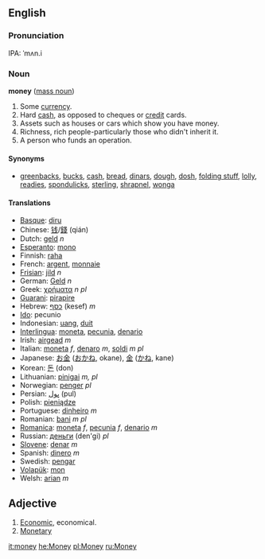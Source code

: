 ==English==

===Pronunciation===
IPA: ˈmʌn.i

===Noun===
'''money''' ([[mass noun]])
#Some [[currency]].
#Hard [[cash]], as opposed to cheques or [[credit]] cards.
#Assets such as houses or cars which show you have money.
#Richness, rich people-particularly those who didn't inherit it.
#A person who funds an operation.

====Synonyms====
*[[greenback]]s, [[buck]]s, [[cash]], [[bread]], [[dinars]], [[dough]], [[dosh]], [[folding stuff]], [[lolly]], [[readies]], [[spondulicks]], [[sterling]], [[shrapnel]], [[wonga]]


====Translations====
*[[Basque]]: [[diru]]
*Chinese: [[钱]]/[[錢]] (qián)
*Dutch: [[geld]] ''n''
*[[Esperanto]]: [[mono]]
*Finnish: [[raha]]
*French: [[argent]], [[monnaie]]
*[[Frisian]]: [[jild]] ''n''
*German: [[Geld]] ''n''
*Greek: [[χρήματα]] ''n pl''
*[[Guarani]]: [[pirapire]]
*Hebrew: [[כסף]] (kesef) ''m''
*[[Ido]]: pecunio
*Indonesian: [[uang]], [[duit]]
*[[Interlingua]]: [[moneta]], [[pecunia]], [[denario]]
*Irish: [[airgead]] ''m''
*Italian: [[moneta]] ''f'', [[denaro]] ''m'', [[soldi]] ''m pl''
*Japanese: [[お金]] ([[おかね]], okane), [[金]] ([[かね]], kane)
*Korean: [[돈]] (don)
*Lithuanian: [[pinigai]] ''m, pl''
*Norwegian: [[penger]] ''pl''
*Persian: [[پول]] (pul)
*Polish: [[pieniądze]]
*Portuguese: [[dinheiro]] ''m''
*Romanian: [[bani]] ''m'' ''pl''
*[[Romanica]]: [[moneta]] ''f'', [[pecunia]] ''f'', [[denario]] ''m''
*Russian: [[деньги]] (den'gi) ''pl''
*[[Slovene]]: [[denar]] ''m''
*Spanish: [[dinero]] ''m''
*Swedish: [[pengar]]
*[[Volapük]]: [[mon]]
*Welsh: [[arian]] ''m''

==Adjective==

#[[Economic]], economical.
#[[Monetary]]

[[it:money]]
[[he:Money]]
[[pl:Money]]
[[ru:Money]]